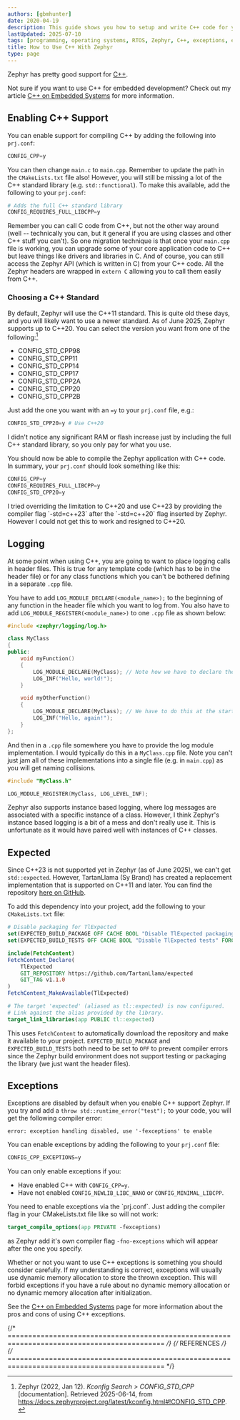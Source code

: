 ```yaml
---
authors: [gbmhunter]
date: 2020-04-19
description: This guide shows you how to setup and write C++ code for you embedded Zephyr project.
lastUpdated: 2025-07-10
tags: [programming, operating systems, RTOS, Zephyr, C++, exceptions, expected, microcontrollers, embedded, tutorial, walkthrough]
title: How to Use C++ With Zephyr
type: page
---
```


Zephyr has pretty good support for [C++](/programming/languages/c-plus-plus/).

Not sure if you want to use C++ for embedded development? Check out my article [C++ on Embedded Systems](/programming/languages/c-plus-plus/cpp-on-embedded-systems/) for more information.

## Enabling C++ Support

You can enable support for compiling C++ by adding the following into `prj.conf`:

```python title="prj.conf"
CONFIG_CPP=y
```

You can then change `main.c` to `main.cpp`. Remember to update the path in the `CMakeLists.txt` file also! However, you will still be missing a lot of the C++ standard library (e.g. `std::functional`). To make this available, add the following to your `prj.conf`:

```python title="prj.conf"
# Adds the full C++ standard library
CONFIG_REQUIRES_FULL_LIBCPP=y
```

Remember you can call C code from C++, but not the other way around (well -- technically you can, but it general if you are using classes and other C++ stuff you can't). So one migration technique is that once your `main.cpp` file is working, you can upgrade some of your core application code to C++ but leave things like drivers and libraries in C. And of course, you can still access the Zephyr API (which is written in C) from your C++ code. All the Zephyr headers are wrapped in `extern C` allowing you to call them easily from C++.

### Choosing a C++ Standard

By default, Zephyr will use the C++11 standard. This is quite old these days, and you will likely want to use a newer standard. As of June 2025, Zephyr supports up to C++20. You can select the version you want from one of the following:[^zephyr-kconfig-config-std-cpp]

* CONFIG_STD_CPP98
* CONFIG_STD_CPP11
* CONFIG_STD_CPP14
* CONFIG_STD_CPP17
* CONFIG_STD_CPP2A
* CONFIG_STD_CPP20
* CONFIG_STD_CPP2B

Just add the one you want with an `=y` to your `prj.conf` file, e.g.:

```python title="prj.conf"
CONFIG_STD_CPP20=y # Use C++20
```

I didn't notice any significant RAM or flash increase just by including the full C++ standard library, so you only pay for what you use.

You should now be able to compile the Zephyr application with C++ code. In summary, your `prj.conf` should look something like this:

```python title="prj.conf"
CONFIG_CPP=y
CONFIG_REQUIRES_FULL_LIBCPP=y
CONFIG_STD_CPP20=y
```

<Aside type="note">
I tried overriding the limitation to C++20 and use C++23 by providing the compiler flag `-std=c++23` after the `-std=c++20` flag inserted by Zephyr. However I could not get this to work and resigned to C++20.
</Aside>

## Logging

At some point when using C++, you are going to want to place logging calls in header files. This is true for any template code (which has to be in the header file) or for any class functions which you can't be bothered defining in a separate `.cpp` file.

You have to add `LOG_MODULE_DECLARE(<module_name>);` to the beginning of any function in the header file which you want to log from. You also have to add `LOG_MODULE_REGISTER(<module_name>)` to one `.cpp` file as shown below:

```c++ title="MyClass.h"
#include <zephyr/logging/log.h>

class MyClass
{
public:
    void myFunction()
    {
        LOG_MODULE_DECLARE(MyClass); // Note how we have to declare the log module before we can use it
        LOG_INF("Hello, world!");
    }

    void myOtherFunction()
    {
        LOG_MODULE_DECLARE(MyClass); // We have to do this at the start of each function
        LOG_INF("Hello, again!");
    }
};
```

And then in a `.cpp` file somewhere you have to provide the log module implementation. I would typically do this in a `MyClass.cpp` file. Note you can't just jam all of these implementations into a single file (e.g. in `main.cpp`) as you will get naming collisions.

```c++ title="MyClass.cpp"
#include "MyClass.h"

LOG_MODULE_REGISTER(MyClass, LOG_LEVEL_INF);
```

Zephyr also supports instance based logging, where log messages are associated with a specific instance of a class. However, I think Zephyr's instance based logging is a bit of a mess and don't really use it. This is unfortunate as it would have paired well with instances of C++ classes.

## Expected

Since C++23 is not supported yet in Zephyr (as of June 2025), we can't get `std::expected`. However, TartanLlama (Sy Brand) has created a replacement implementation that is supported on C++11 and later. You can find the repository [here on GitHub](https://github.com/TartanLlama/expected).

To add this dependency into your project, add the following to your `CMakeLists.txt` file:

```cmake title="CMakeLists.txt"
# Disable packaging for TlExpected
set(EXPECTED_BUILD_PACKAGE OFF CACHE BOOL "Disable TlExpected packaging" FORCE)
set(EXPECTED_BUILD_TESTS OFF CACHE BOOL "Disable TlExpected tests" FORCE)

include(FetchContent)
FetchContent_Declare(
    TlExpected
    GIT_REPOSITORY https://github.com/TartanLlama/expected
    GIT_TAG v1.1.0
)
FetchContent_MakeAvailable(TlExpected)

# The target 'expected' (aliased as tl::expected) is now configured.
# Link against the alias provided by the library.
target_link_libraries(app PUBLIC tl::expected)
```

This uses `FetchContent` to automatically download the repository and make it available to your project. `EXPECTED_BUILD_PACKAGE` and `EXPECTED_BUILD_TESTS` both need to be set to `OFF` to prevent compiler errors since the Zephyr build environment does not support testing or packaging the library (we just want the header files).

## Exceptions 

Exceptions are disabled by default when you enable C++ support Zephyr. If you try and add a `throw std::runtime_error("test");` to your code, you will get the following compiler error:

```text
error: exception handling disabled, use '-fexceptions' to enable
```

You can enable exceptions by adding the following to your `prj.conf` file:

```python title="prj.conf"
CONFIG_CPP_EXCEPTIONS=y
```

You can only enable exceptions if you:

* Have enabled C++ with `CONFIG_CPP=y`.
* Have not enabled `CONFIG_NEWLIB_LIBC_NANO` or `CONFIG_MINIMAL_LIBCPP`.

<Aside type="note">
You need to enable exceptions via the `prj.conf`. Just adding the compiler flag in your CMakeLists.txt file like so will not work:

```cmake title="CMakeLists.txt"
target_compile_options(app PRIVATE -fexceptions)
```

as Zephyr add it's own compiler flag `-fno-exceptions` which will appear after the one you specify.
</Aside>

Whether or not you want to use C++ exceptions is something you should consider carefully. If my understanding is correct, exceptions will usually use dynamic memory allocation to store the thrown exception. This will forbid exceptions if you have a rule about no dynamic memory allocation or no dynamic memory allocation after initialization.

See the [C++ on Embedded Systems](/programming/languages/c-plus-plus/cpp-on-embedded-systems/) page for more information about the pros and cons of using C++ exceptions.

{/* ============================================================================================ */}
{/* REFERENCES */}
{/* ============================================================================================ */}

[^zephyr-kconfig-config-std-cpp]: Zephyr (2022, Jan 12). _Kconfig Search > CONFIG_STD_CPP_ [documentation]. Retrieved 2025-06-14, from https://docs.zephyrproject.org/latest/kconfig.html#!CONFIG_STD_CPP.
